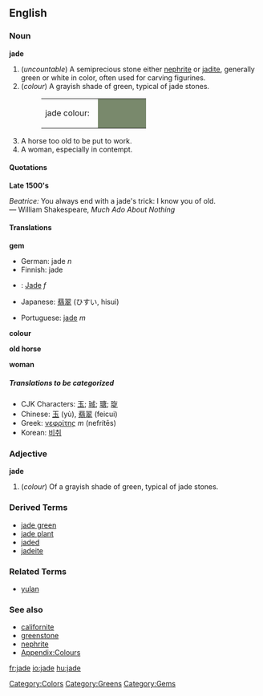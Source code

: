 {{Wikipedia}}
==English==

===Noun===
'''jade'''

# (''uncountable'') A semiprecious stone either [[nephrite]] or [[jadite]], generally green or white in color, often used for carving figurines.
#(''colour'') A grayish shade of green, typical of jade stones.
#:<table><tr><td>jade colour: &nbsp;</td><td bgcolor="#79896C" width="80">&nbsp; </td></tr></table>
# A horse too old to be put to work.
# A woman, especially in contempt.

====Quotations====
'''Late 1500's'''

''Beatrice:'' You always end with a jade's trick: I know you of old. <br/>
&mdash; William Shakespeare, ''Much Ado About Nothing''

====Translations====
'''gem'''
{{top}}
*German: jade ''n''
*Finnish: jade
*{{de}}: [[Jade]] ''f''
*Japanese: [[翡翠]] (ひすい, hisui)
{{mid}}
*Portuguese: [[jade]] ''m''
{{bottom}}

'''colour'''
{{top}}
{{mid}}
{{bottom}}

'''old horse'''
{{top}}
{{mid}}
{{bottom}}

'''woman'''
{{top}}
{{mid}}
{{bottom}}

=====Translations to be categorized=====
{{checktrans}}
<!--Remove this section once all of the translations below have been moved into the tables above.-->
*CJK Characters: [[玉]]; [[珹]]; [[瑭]]; [[琁]]
*Chinese: [[玉]] (yù), [[翡翠]] (feicui)
*Greek: [[νεφρίτης]] ''m'' (nefrítēs)
*Korean: [[비취]]

===Adjective===
'''jade'''
#(''colour'') Of a grayish shade of green, typical of jade stones.

===Derived Terms===
*[[jade green]]
*[[jade plant]]
*[[jaded]]
*[[jadeite]]

===Related Terms===
*[[yulan]]

===See also===
*[[californite]]
*[[greenstone]]
*[[nephrite]]
*[[Wiktionary_Appendix:Colours|Appendix:Colours]]

[[Category:Colors]]
[[Category:Greens]]
[[Category:Gems]]

[[fr:jade]]
[[io:jade]]
[[hu:jade]]